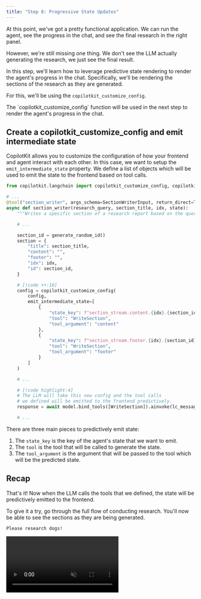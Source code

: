 ```yaml
---
title: "Step 8: Progressive State Updates"
---
```


At this point, we've got a pretty functional application. We can run the agent, see the progress in the chat, and see the final research in the right panel.

However, we're still missing one thing. We don't see the LLM actually generating the research, we just see the final result.

In this step, we'll learn how to leverage predictive state rendering to render the agent's progress in the chat. Specifically, we'll be rendering the 
sections of the research as they are generated.

For this, we'll be using the `copilotkit_customize_config`.

<Callout>
The `copilotkit_customize_config` function will be used in the next step to render the agent's progress in the chat.
</Callout>

## Create a copilotkit_customize_config and emit intermediate state
CopilotKit allows you to customize the configuration of how your frontend and agent interact with each other. In this case, we want to
setup the `emit_intermediate_state` property. We define a list of objects which will be used to emit the state to the frontend based on
tool calls.

```python title="agent/section_writer.py"
from copilotkit.langchain import copilotkit_customize_config, copilotkit_emit_state // [!code ++]

# ...
@tool("section_writer", args_schema=SectionWriterInput, return_direct=True)
async def section_writer(research_query, section_title, idx, state):
    """Writes a specific section of a research report based on the query, section title, and provided sources."""

    # ...

    section_id = generate_random_id()
    section = {
        "title": section_title,
        "content": "",
        "footer": "",
        "idx": idx,
        "id": section_id,
    }

    # [!code ++:16]
    config = copilotkit_customize_config(
        config,
        emit_intermediate_state=[
            {
                "state_key": f"section_stream.content.{idx}.{section_id}.{section_title}",
                "tool": "WriteSection",
                "tool_argument": "content"
            },
            {
                "state_key": f"section_stream.footer.{idx}.{section_id}.{section_title}",
                "tool": "WriteSection",
                "tool_argument": "footer"
            }
        ]
    )

    # ...

    # [!code highlight:4]
    # The LLM will take this new config and the tool calls
    # we defined will be emitted to the frontend predictively.
    response = await model.bind_tools([WriteSection]).ainvoke(lc_messages, config)

    # ...

```

There are three main pieces to predictively emit state:
1. The `state_key` is the key of the agent's state that we want to emit.
2. The `tool` is the tool that will be called to generate the state.
3. The `tool_argument` is the argument that will be passed to the tool which will be the predicted state.

## Recap
That's it! Now when the LLM calls the tools that we defined, the state will be predictively emitted to the frontend.

To give it a try, go through the full flow of conducting research. You'll now be able to see the sections as they are being generated.

```
Please research dogs!
```

<video src="/images/coagents/tutorials/research-ana/fe-step-8-finish.mp4" className="rounded-lg shadow-xl" loop playsInline controls autoPlay muted />

To recap, we did the following:
- Learned about the `copilotkit_customize_config` function.
- Used the config to emit the state of the agent predictively

You've successfully created a CoAgent using the core concepts of CopilotKit. In the next step, we'll wrap up this tutorial by recapping the entire process
and showing some next steps.